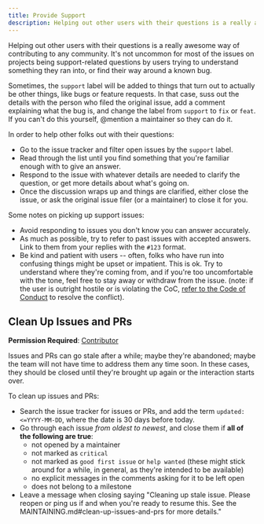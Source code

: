 ```yaml
---
title: Provide Support
description: Helping out other users with their questions is a really awesome way of contributing to any community.
---
```



<CoC />

Helping out other users with their questions is a really awesome way of contributing to any community. It's not uncommon for most of the issues on projects being support-related questions by users trying to understand something they ran into, or find their way around a known bug.

Sometimes, the `support` label will be added to things that turn out to actually be other things, like bugs or feature requests. In that case, suss out the details with the person who filed the original issue, add a comment explaining what the bug is, and change the label from `support` to `fix` or `feat`. If you can't do this yourself, @mention a maintainer so they can do it.

In order to help other folks out with their questions:

-   Go to the issue tracker and filter open issues by the `support` label.
-   Read through the list until you find something that you're familiar enough with to give an answer.
-   Respond to the issue with whatever details are needed to clarify the question, or get more details about what's going on.
-   Once the discussion wraps up and things are clarified, either close the issue, or ask the original issue filer (or a maintainer) to close it for you.

Some notes on picking up support issues:

-   Avoid responding to issues you don't know you can answer accurately.
-   As much as possible, try to refer to past issues with accepted answers. Link to them from your replies with the `#123` format.
-   Be kind and patient with users -- often, folks who have run into confusing things might be upset or impatient. This is ok. Try to understand where they're coming from, and if you're too uncomfortable with the tone, feel free to stay away or withdraw from the issue. (note: if the user is outright hostile or is violating the CoC, [refer to the Code of Conduct](./CODE_OF_CONDUCT.md) to resolve the conflict).

## Clean Up Issues and PRs

**Permission Required**: [Contributor](../contributing/join-the-team#permissions)

Issues and PRs can go stale after a while; maybe they're abandoned; maybe the team will not have time to address them any time soon. In these cases, they should be closed until they're brought up again or the interaction starts over.

To clean up issues and PRs:

-   Search the issue tracker for issues or PRs, and add the term `updated:<=YYYY-MM-DD`, where the date is 30 days before today.
-   Go through each issue _from oldest to newest_, and close them if **all of the following are true**:
    -   not opened by a maintainer
    -   not marked as `critical`
    -   not marked as `good first issue` or `help wanted` (these might stick around for a while, in general, as they're intended to be available)
    -   no explicit messages in the comments asking for it to be left open
    -   does not belong to a milestone
-   Leave a message when closing saying "Cleaning up stale issue. Please reopen or ping us if and when you're ready to resume this. See the MAINTAINING.md#clean-up-issues-and-prs for more details."

